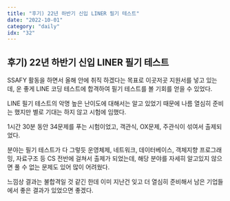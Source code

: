 ```yaml
---
title: "후기) 22년 하반기 신입 LINER 필기 테스트"
date: "2022-10-01"
category: "daily"
idx: "32"
---
```


## 후기) 22년 하반기 신입 LINER 필기 테스트

SSAFY 활동을 하면서 올해 안에 취직 하겠다는 목표로 이곳저곳 지원서를 넣고 있는데, 운 좋게 LINE 코딩 테스트에 합격하여 필기 테스트를 볼 기회를 얻을 수 있었다.

LINE 필기 테스트의 악명 높은 난이도에 대해서는 알고 있었기 때문에 나름 열심히 준비는 했지만 별로 기대는 하지 않고 시험에 임했다.

1시간 30분 동안 34문제를 푸는 시험이었고, 객관식, OX문제, 주관식이 섞여서 출제되었다.

분야는 필기 테스트가 다 그렇듯 운영체제, 네트워크, 데이터베이스, 객체지향 프로그래밍, 자료구조 등 CS 전반에 걸쳐서 출제가 되었는데, 해당 분야를 자세히 알고있지 않으면 풀 수 없는 문제도 있어 많이 어려웠다.

느낌상 결과는 불합격일 것 같긴 한데 이미 지난건 잊고 더 열심히 준비해서 남은 기업들에서 좋은 결과가 있었으면 좋겠다.
